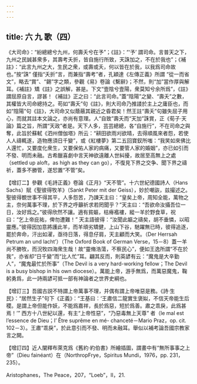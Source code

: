 ```yaml
---
---
---
```

title: 六 九 歌（四）
---




《大司命》：“紛總總兮九州，何壽夭兮在予”；《註》：“‘予’ 謂司命。言普天之下，九州之民誠甚衆多，其壽考夭折，皆自施行所致，天誅加之，不在於我也”；《補註》：“此言九州之大，生民之衆，或壽或夭，何以皆在於我，以我爲司命故也。”按“誅” 僅指“夭折”言，而兼指“壽考”者，孔穎達《左傳正義》所謂 “從一而省文”，略去“賞”、“錫”字之類，參觀《易》卷論《繫辭》；不然，則“加”當作厚與解耳。《補註》矯《註》之誤解，甚是。下文“壹陰兮壹陽，衆莫知兮余所爲”，《註》謂屈原自言，謬甚！《補註》正之曰：“此言司命。”蓋“陰陽”之變、“壽夭”之數，其權皆大司命總持之。苟如“壽夭”句《註》，則大司命乃推諉於主上之庸臣也，而如“陰陽”句《註》，大司命又似蔭蔽其親近之昏君矣！然王註“壽夭”句雖失屈子用心，而就其註本文論之，亦尚有意理。人“自致”壽夭而“天加”誅賞，正《荀子·天論》篇之旨，所謂“天政”者是。天下人多，芸芸總總，各“自施行”，不在司命之與奪，此旨於蘇軾《泗州僧伽塔》所云：“耕田欲雨刈欲晴，去得順風來者怨，若使人人禱輒遂，造物應須日千變”，或《紅樓夢》第二五回寶釵所嗤：“我笑如來佛比人還忙，又要度化衆生，又要保佑人家的病痛，又要管人家的婚姻”，亦已如引而不發、明而未融。古希臘喜劇中言天神欲遠離人世糾擾，故居至高無上之處（settled up aloft，as high as they can go），不復見下界之交争、聞下界之禱祈，蓋多不勝管，遂恝置“不管”矣。

【增訂二】參觀《毛詩正義》卷論《正月》“天不管”。十六世紀德國詩人（Hans Sachs）賦《聖彼得牧羊》（Sankt Peter mit der Geiss），妙於嘲詼，兹撮述之。聖彼得覩世事不得其平，人多怨苦，乃諫天主曰：“皇矣上帝，周知全能，萬物之主，奈何萬事不理，於下界之呼籲祈求若罔聞乎？”天主曰：“吾欲命汝攝吾位一日，汝好爲之。”彼得欣然不讓。適有貧嫗，枯瘠襤褸，縱一羊於野食草，祝曰：“乞上帝庇祐，俾勿遭難！” 天主語彼得：“汝聞此嫗之禱矣，胡不垂憐，以昭靈應。”彼得因加意將護此羊，而羊頑劣矯健，上山下谷，馳躍無已時，彼得追逐，罷於奔命，汗出如濯，亟待日落，得息仔肩，天主顧而大笑。（Der Herrsah Petrum an und lacht’）（The Oxford Book of German Verse，15－8）蓋一羊尚不勝牧，而況牧四海衆生哉！故“靈脩浩蕩，不察民心”，便如王逸所謂“不在於我”，亦省却“日千變”而“比人忙”耳。翩其反而，則英諺有云：“魔鬼是大辛勤人”，“魔鬼最忙於所事”（The Devil is a very hard-working fellow；The Devil is a busy bishop in his own diocese）。萬能上帝，游手無爲，而萬惡魔鬼，鞠躬勇爲，此一詩兩諺可抵一部有神論者之世界史綱也。

【增訂三】吾國古説不特謂上帝萬事不理，并偶有謂上帝唯惡是務。《詩·生民》：“居然生子”句下《正義》：“王基曰：‘王肅信二龍實生褒姒，不信天帝能生后稷。是謂上帝但能作妖，不能爲嘉祥，長於爲惡，短於爲善。肅之乖戾，此爲甚焉！’” 西方十八世紀以還，有主“上帝性惡”，“乃惡毒無上天尊” 者（le mal est l’essence de Dieu；l’ Être suprême en mé- chanceté－Mario Praz，op. cit. 102－3）。王肅“乖戾”，於此意引而不發、明而未融耳。舉似以補考論吾國宗教家言之闕。

【增訂四】近人闡釋布萊克爲《舊約·約伯書》所繪插圖，謂畫中有“無所事事之上帝”（Dieu fainéant）在（NorthropFrye，Spiritus Mundi，1976，pp. 231，235）。

Aristophanes，The Peace，207，“Loeb”，II，21.